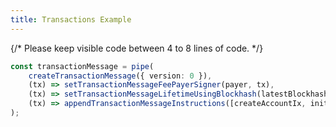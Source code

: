 ```yaml
---
title: Transactions Example
---
```


{/* Please keep visible code between 4 to 8 lines of code. */}

```ts
const transactionMessage = pipe(
    createTransactionMessage({ version: 0 }),
    (tx) => setTransactionMessageFeePayerSigner(payer, tx),
    (tx) => setTransactionMessageLifetimeUsingBlockhash(latestBlockhash, tx),
    (tx) => appendTransactionMessageInstructions([createAccountIx, initializeMintIx], tx),
);
```

